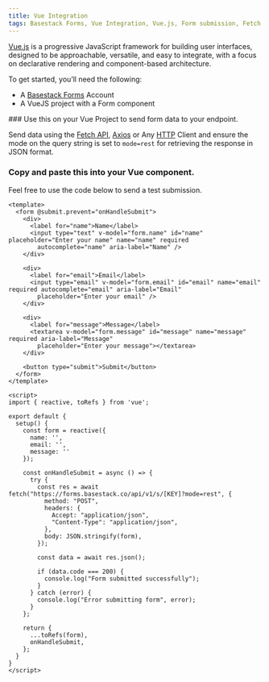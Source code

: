 ```yaml
---
title: Vue Integration
tags: Basestack Forms, Vue Integration, Vue.js, Form submission, Fetch API, Axios, HTTP client, JSON response, Web development, Developer tools, "2025"
---
```



[Vue.js](https://vuejs.org/?ref=basestack.co) is a progressive JavaScript framework for building user interfaces, designed to be approachable, versatile, and easy to integrate, with a focus on declarative rendering and component-based architecture.

To get started, you’ll need the following:

- A [Basestack Forms](https://forms.basestack.co) Account
- A VueJS project with a Form component

<Steps>
<Step>
### Use this on your Vue Project to send form data to your endpoint.

Send data using the [Fetch API](https://developer.mozilla.org/en-US/docs/Web/API/Fetch_API?ref=basestack.co), [Axios](https://axios-http.com/?ref=basestack.co) or Any [HTTP](https://developer.mozilla.org/en-US/docs/Web/HTTP?ref=basestack.co) Client and ensure the mode on the query string is set to `mode=rest` for retrieving the response in JSON format.
</Step>
<Step>
### Copy and paste this into your Vue component.

Feel free to use the code below to send a test submission.

```vue copy
<template>
  <form @submit.prevent="onHandleSubmit">
    <div>
      <label for="name">Name</label>
      <input type="text" v-model="form.name" id="name" placeholder="Enter your name" name="name" required
        autocomplete="name" aria-label="Name" />
    </div>

    <div>
      <label for="email">Email</label>
      <input type="email" v-model="form.email" id="email" name="email" required autocomplete="email" aria-label="Email"
        placeholder="Enter your email" />
    </div>

    <div>
      <label for="message">Message</label>
      <textarea v-model="form.message" id="message" name="message" required aria-label="Message"
        placeholder="Enter your message"></textarea>
    </div>

    <button type="submit">Submit</button>
  </form>
</template>

<script>
import { reactive, toRefs } from 'vue';

export default {
  setup() {
    const form = reactive({
      name: '',
      email: '',
      message: ''
    });

    const onHandleSubmit = async () => {
      try {
        const res = await fetch("https://forms.basestack.co/api/v1/s/[KEY]?mode=rest", {
          method: "POST",
          headers: {
            Accept: "application/json",
            "Content-Type": "application/json",
          },
          body: JSON.stringify(form),
        });

        const data = await res.json();

        if (data.code === 200) {
          console.log("Form submitted successfully");
        }
      } catch (error) {
        console.log("Error submitting form", error);
      }
    };

    return {
      ...toRefs(form),
      onHandleSubmit,
    };
  }
}
</script>
```
</Step>
</Steps>
